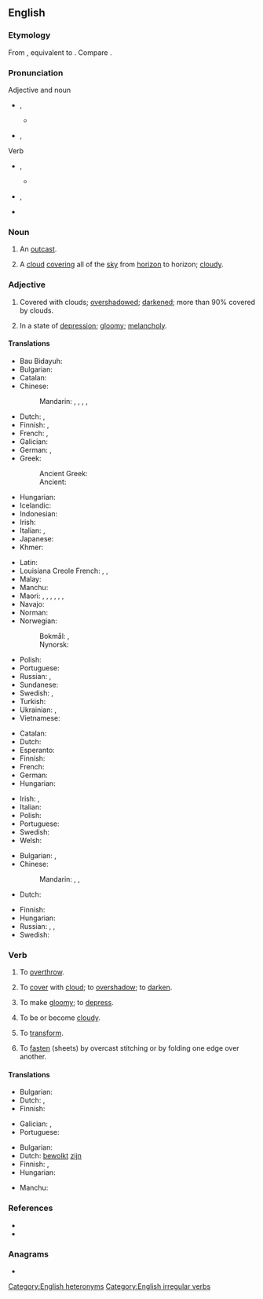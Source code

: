 ==English==
{{wikipedia|overcast (disambiguation)|overcast}}

===Etymology===
From {{inh|en|enm|overcasten}}, equivalent to {{prefix|en|over|cast}}. Compare {{cog|sv|överkasta}}.

===Pronunciation===
; Adjective and noun
* {{a|RP}} {{enPR|ōʹvə-käst'}}, {{IPA|en|/ˈəʊvəˌkɑːst/}}
** {{audio|en|en-uk-overcast.ogg|Audio (UK)}}
* {{a|GenAm}} {{enPR|ōʹvər-kăst'}}, {{IPA|en|/ˈoʊvɚ.kæst/}}

; Verb
* {{a|RP}} {{enPR|ō'və-kästʹ}}, {{IPA|en|/ˌəʊvəˈkɑːst/}}
** {{audio|en|LL-Q1860 (eng)-Vealhurl-overcast (verb).wav|Audio (UK)}}
* {{a|GenAm}} {{enPR|ō'vər-kăstʹ}}, {{IPA|en|/ˌoʊvɚˈkæst/}}
* {{rhymes|en|ɑːst|s=3}}<!--rhymes are by UK pronunciations only-->

===Noun===
{{en-noun}}

# {{lb|en|obsolete}} An [[outcast]].
# A [[cloud]] [[cover]]ing all of the [[sky]] from [[horizon]] to horizon; [[cloudy]].

===Adjective===
{{en-adj}}

# Covered with clouds; [[overshadow]]ed; [[darken]]ed; {{lb|en|meteorology}} more than 90% covered by clouds.
# {{lb|en|figuratively}} In a state of [[depression]]; [[gloomy]]; [[melancholy]].

====Translations====
{{trans-top|covered with clouds; overshadowed; darkened}}
* Bau Bidayuh: {{t|sne|bidondom}}
* Bulgarian: {{t+|bg|заоблачен}}
* Catalan: {{t+|ca|cobert}}
* Chinese:
*: Mandarin: {{t+|cmn|陰沉|sc=Hant}}, {{t+|cmn|阴沉|tr=yīnchén|sc=Hans}}, {{t|cmn|灰濛蒙|sc=Hant}}, {{t+|cmn|灰蒙蒙|tr=huīmēngmēng|sc=Hans}}, {{t+|cmn|低沉|tr=dīchén|sc=Hani}}
* Dutch: {{t+|nl|betrokken}}, {{t+|nl|bewolkt}}
* Finnish: {{t+|fi|pilvinen}}, {{t+|fi|synkkä}}
* French: {{t+|fr|nuageux}}, {{t+|fr|couvert}}
* Galician: {{t+|gl|cuberto}}
* German: {{t+|de|bedeckt}}, {{t+|de|bewölkt}}
* Greek:
*: Ancient Greek: {{t|grc|ἐπινέφελος}}
*: Ancient: {{t|grc|συννεφής}}
* Hungarian: {{t+|hu|felhős}}
* Icelandic: {{t|is|þungbúinn}}
* Indonesian: {{t+|id|mendung}}
* Irish: {{t|ga|duibheagánach}}
* Italian: {{t+|it|coperto|m}}, {{t+|it|nuvoloso|m}}
* Japanese: {{t|ja|どんより|alt=どんよりした|sc=Jpan|tr=donyori shita}}
* Khmer: {{t-needed|km}}
{{trans-mid}}
* Latin: {{t|la|nūbilus}}
* Louisiana Creole French: {{t|lou|kouvær}}, {{t|lou|kouvè}}, {{t|lou|kouvèr}}
* Malay: {{t+|ms|mendung}}
* Manchu: {{t|mnc|ᡨᡠᠯᡥᡠᠨ|tr=tulhun}}
* Maori: {{t|mi|whakaipuipu}}, {{t|mi|pōkino}}, {{t|mi|taupuru}}, {{t|mi|kōwhanga}}, {{t|mi|tāpuru}}, {{t|mi|taupuru}}, {{t|mi|kēkēao}}
* Navajo: {{t|nv|kʼostʼą́ʼí}}
* Norman: {{t|nrf|couvaert}}
* Norwegian:
*: Bokmål: {{t+|nb|overskyet}}, {{t|nb|overskya}}
*: Nynorsk: {{t|nn|overskya}}
* Polish: {{t+|pl|pochmurny}}
* Portuguese: {{t+|pt|nublado}}
* Russian: {{t+|ru|о́блачный}}, {{t+|ru|па́смурный}}
* Sundanese: {{t|su|haleungheum}}
* Swedish: {{t+|sv|mulen}}, {{t+|sv|mulet}}
* Turkish: {{t+|tr|bulutlu}}
* Ukrainian: {{t|uk|хма́рний|m}}, {{t|uk|похмурий}}
* Vietnamese: {{t-needed|vi}}
{{trans-bottom}}

{{trans-top|meteorological term}}
* Catalan: {{t+|ca|cobert}}
* Dutch: {{t+|nl|bewolkt}}
* Esperanto: {{t|eo|nuboplena}}
* Finnish: {{t+|fi|pilvinen}}
* French: {{t+|fr|couvert}}
* German: {{t+|de|bewölkt}}
* Hungarian: {{t+|hu|borult}}
{{trans-mid}}
* Irish: {{t|ga|smúitiúil}}, {{t|ga|scamallach}}
* Italian: {{t+|it|coperto|m}}
* Polish: {{t+|pl|zachmurzony}}
* Portuguese: {{t+|pt|encoberto}}
* Swedish: {{t+|sv|mulen}}
* Welsh: {{t+|cy|cymylog}}
{{trans-bottom}}

{{trans-top|in a state of depression; gloomy; melancholy}}
* Bulgarian: {{t+|bg|мрачен}}, {{t+|bg|меланхоличен}}
* Chinese:
*: Mandarin: {{t+|cmn|陰沉|sc=Hani}}, {{t+|cmn|阴沉|tr=yīnchén|sc=Hani}}, {{t+|cmn|低沉|tr=dīchén|sc=Hani}}
* Dutch: {{t+|nl|neerslachtig}}
{{trans-mid}}
* Finnish: {{t+|fi|synkkä}}
* Hungarian: {{t+|hu|borús}}
* Russian: {{t+|ru|угрю́мый}}, {{t+|ru|мра́чный}}, {{t+|ru|хму́рый}}
* Swedish: {{t+|sv|mulen}}
{{trans-bottom}}

===Verb===
{{en-verb|overcasts|overcasting|overcast}}

# {{lb|en|transitive|obsolete}} To [[overthrow]].
# {{lb|en|transitive}} To [[cover]] with [[cloud]]; to [[overshadow]]; to [[darken]].
# {{lb|en|transitive}} To make [[gloomy]]; to [[depress]].
# {{lb|en|intransitive|obsolete}} To be or become [[cloudy]].
# {{lb|en|transitive|obsolete}} To [[transform]].
# {{lb|en|transitive|bookbinding}} To [[fasten]] (sheets) by overcast stitching or by folding one edge over another.

====Translations====
{{trans-top|to cover with cloud; to overshadow; to darken}}
* Bulgarian: {{t+|bg|притъмнявам}}
* Dutch: {{t+|nl|bewolken}}, {{t+|nl|verduisteren}}
* Finnish: {{t|fi|peittää pilveen}}
{{trans-mid}}
* Galician: {{t+|gl|nubrar}}, {{t+|gl|anubrar}}
* Portuguese: {{t+|pt|nublar}}
{{trans-bottom}}

{{trans-top|to be or become cloudy}}
* Bulgarian: {{t|bg|заоблачавам се}}
* Dutch: [[bewolkt]] [[zijn]]
* Finnish: {{t|fi|[[olla]] [[pilvinen|pilvistä]]}} {{q|to be cloudy}}, {{t+|fi|pilvistyä}} {{q|to become cloudy}}
* Hungarian: {{t+|hu|beborul}}
{{trans-mid}}
* Manchu: {{t|mnc|ᡨᡠᠯᡥᡠᡧᡝᠮᠪᡳ|tr=tulhušembi}}
{{trans-bottom}}

===References===
* {{R:Century 1911}}
* {{R:Webster 1913}}

===Anagrams===
* {{anagrams|en|a=aceorstv|overacts}}

[[Category:English heteronyms]]
[[Category:English irregular verbs]]
